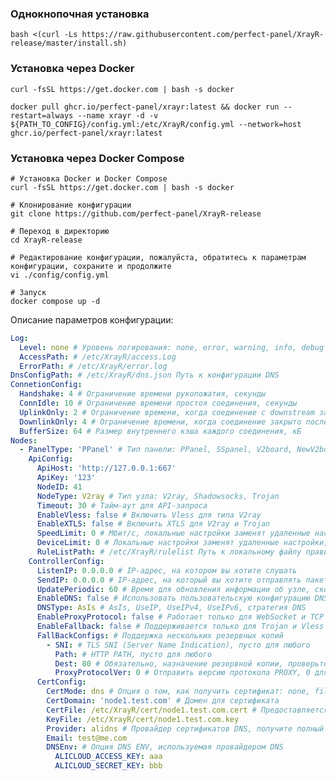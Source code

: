 ### Однокнопочная установка

```shell
bash <(curl -Ls https://raw.githubusercontent.com/perfect-panel/XrayR-release/master/install.sh)
```

### Установка через Docker

```
curl -fsSL https://get.docker.com | bash -s docker

docker pull ghcr.io/perfect-panel/xrayr:latest && docker run --restart=always --name xrayr -d -v ${PATH_TO_CONFIG}/config.yml:/etc/XrayR/config.yml --network=host ghcr.io/perfect-panel/xrayr:latest
```

### Установка через Docker Compose

```
# Установка Docker и Docker Compose
curl -fsSL https://get.docker.com | bash -s docker

# Клонирование конфигурации
git clone https://github.com/perfect-panel/XrayR-release

# Переход в директорию
cd XrayR-release

# Редактирование конфигурации, пожалуйста, обратитесь к параметрам конфигурации, сохраните и продолжите
vi ./config/config.yml

# Запуск
docker compose up -d
```

Описание параметров конфигурации:

```yaml
Log:
  Level: none # Уровень логирования: none, error, warning, info, debug
  AccessPath: # /etc/XrayR/access.Log
  ErrorPath: # /etc/XrayR/error.log
DnsConfigPath: # /etc/XrayR/dns.json Путь к конфигурации DNS
ConnetionConfig:
  Handshake: 4 # Ограничение времени рукопожатия, секунды
  ConnIdle: 10 # Ограничение времени простоя соединения, секунды
  UplinkOnly: 2 # Ограничение времени, когда соединение с downstream закрыто, секунды
  DownlinkOnly: 4 # Ограничение времени, когда соединение закрыто после закрытия uplink, секунды
  BufferSize: 64 # Размер внутреннего кэша каждого соединения, кБ
Nodes:
  - PanelType: 'PPanel' # Тип панели: PPanel, SSpanel, V2board, NewV2board, PMpanel, Proxypanel, V2RaySocks
    ApiConfig:
      ApiHost: 'http://127.0.0.1:667'
      ApiKey: '123'
      NodeID: 41
      NodeType: V2ray # Тип узла: V2ray, Shadowsocks, Trojan
      Timeout: 30 # Тайм-аут для API-запроса
      EnableVless: false # Включить Vless для типа V2ray
      EnableXTLS: false # Включить XTLS для V2ray и Trojan
      SpeedLimit: 0 # Мбит/с, локальные настройки заменят удаленные настройки, 0 означает отключение
      DeviceLimit: 0 # Локальные настройки заменят удаленные настройки, 0 означает отключение
      RuleListPath: # /etc/XrayR/rulelist Путь к локальному файлу правил
    ControllerConfig:
      ListenIP: 0.0.0.0 # IP-адрес, на котором вы хотите слушать
      SendIP: 0.0.0.0 # IP-адрес, на который вы хотите отправлять пакеты
      UpdatePeriodic: 60 # Время для обновления информации об узле, сколько секунд.
      EnableDNS: false # Использовать пользовательскую конфигурацию DNS, пожалуйста, убедитесь, что вы правильно настроили dns.json
      DNSType: AsIs # AsIs, UseIP, UseIPv4, UseIPv6, стратегия DNS
      EnableProxyProtocol: false # Работает только для WebSocket и TCP
      EnableFallback: false # Поддерживается только для Trojan и Vless
      FallBackConfigs: # Поддержка нескольких резервных копий
        - SNI: # TLS SNI (Server Name Indication), пусто для любого
          Path: # HTTP PATH, пусто для любого
          Dest: 80 # Обязательно, назначение резервной копии, проверьте https://xtls.github.io/config/fallback/ для получения подробной информации.
          ProxyProtocolVer: 0 # Отправить версию протокола PROXY, 0 для отключения
      CertConfig:
        CertMode: dns # Опция о том, как получить сертификат: none, file, http, dns. Выбор "none" принудительно отключит конфигурацию tls.
        CertDomain: 'node1.test.com' # Домен для сертификата
        CertFile: /etc/XrayR/cert/node1.test.com.cert # Предоставляется, если CertMode - file
        KeyFile: /etc/XrayR/cert/node1.test.com.key
        Provider: alidns # Провайдер сертификатов DNS, получите полный список поддерживаемых здесь: https://go-acme.github.io/lego/dns/
        Email: test@me.com
        DNSEnv: # Опция DNS ENV, используемая провайдером DNS
          ALICLOUD_ACCESS_KEY: aaa
          ALICLOUD_SECRET_KEY: bbb
```



<Giscus />
